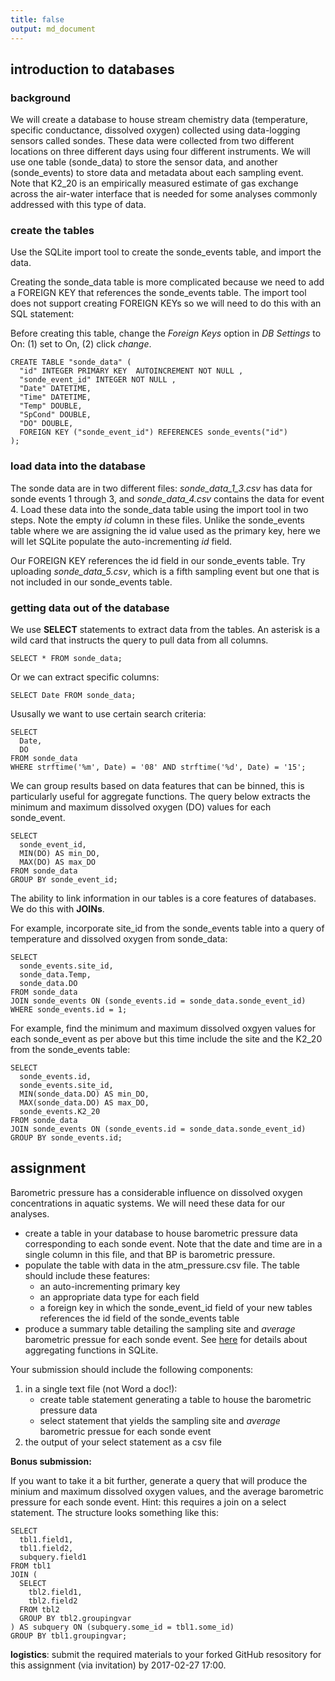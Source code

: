 ```yaml
---
title: false
output: md_document
---
```


## introduction to databases

### background

We will create a database to house stream chemistry data (temperature, specific conductance, dissolved oxygen) collected using data-logging sensors called sondes. These data were collected from two different locations on three different days using four different instruments. We will use one table (sonde_data) to store the sensor data, and another (sonde_events) to store data and metadata about each sampling event. Note that K2_20 is an empirically measured estimate of gas exchange across the air-water interface that is needed for some analyses commonly addressed with this type of data. 

### create the tables

Use the SQLite import tool to create the sonde_events table, and import the data. 

Creating the sonde_data table is more complicated because we need to add a FOREIGN KEY that references the sonde_events table. The import tool does not support creating FOREIGN KEYs so we will need to do this with an SQL statement:

Before creating this table, change the *Foreign Keys* option in *DB Settings* to On: (1) set to On, (2) click *change*.

```{}
CREATE TABLE "sonde_data" (
  "id" INTEGER PRIMARY KEY  AUTOINCREMENT NOT NULL ,
  "sonde_event_id" INTEGER NOT NULL ,
  "Date" DATETIME,
  "Time" DATETIME,
  "Temp" DOUBLE,
  "SpCond" DOUBLE,
  "DO" DOUBLE,
  FOREIGN KEY ("sonde_event_id") REFERENCES sonde_events("id")
);
```

### load data into the database

The sonde data are in two different files: *sonde_data_1_3.csv* has data for sonde events 1 through 3, and *sonde_data_4.csv* contains the data for event 4. Load these data into the sonde_data table using the import tool in two steps. Note the empty *id* column in these files. Unlike the sonde_events table where we are assigning the id value used as the primary key, here we will let SQLite populate the auto-incrementing *id* field.

Our FOREIGN KEY references the id field in our sonde_events table. Try uploading *sonde_data_5.csv*, which is a fifth sampling event but one that is not included in our sonde_events table.

### getting data out of the database

We use **SELECT** statements to extract data from the tables. An asterisk is a wild card that instructs the query to pull data from all columns.
```{}
SELECT * FROM sonde_data;
```

Or we can extract specific columns:
```{}
SELECT Date FROM sonde_data;
```

Ususally we want to use certain search criteria:
```{}
SELECT
  Date,
  DO
FROM sonde_data 
WHERE strftime('%m', Date) = '08' AND strftime('%d', Date) = '15';
```

We can group results based on data features that can be binned, this is particularly useful for aggregate functions. The query below extracts the minimum and maximum dissolved oxygen (DO) values for each sonde_event.
```{}
SELECT
  sonde_event_id,
  MIN(DO) AS min_DO,
  MAX(DO) AS max_DO
FROM sonde_data 
GROUP BY sonde_event_id;
```

The ability to link information in our tables is a core features of databases. We do this with **JOINs**. 

For example, incorporate site_id from the sonde_events table into a query of temperature and dissolved oxygen from sonde_data:
```{}
SELECT
  sonde_events.site_id,
  sonde_data.Temp,
  sonde_data.DO
FROM sonde_data 
JOIN sonde_events ON (sonde_events.id = sonde_data.sonde_event_id)
WHERE sonde_events.id = 1;
```

For example, find the minimum and maximum dissolved oxgyen values for each sonde_event as per above but this time include the site and the K2_20 from the sonde_events table:
```{}
SELECT
  sonde_events.id,
  sonde_events.site_id,
  MIN(sonde_data.DO) AS min_DO,
  MAX(sonde_data.DO) AS max_DO,
  sonde_events.K2_20
FROM sonde_data 
JOIN sonde_events ON (sonde_events.id = sonde_data.sonde_event_id)
GROUP BY sonde_events.id;
```


## assignment

Barometric pressure has a considerable influence on dissolved oxygen concentrations in aquatic systems. We will need these data for our analyses.

* create a table in your database to house barometric pressure data corresponding to each sonde event. Note that the date and time are in a single column in this file, and that BP is barometric pressure.
* populate the table with data in the atm_pressure.csv file. The table should include these features:
    + an auto-incrementing primary key
    + an appropriate data type for each field
    + a foreign key in which the sonde_event_id field of your new tables references the id field of the sonde_events table
* produce a summary table detailing the sampling site and *average* barometric pressue for each sonde event. See [here](https://www.sqlite.org/lang_aggfunc.html) for details about aggregating functions in SQLite.

Your submission should include the following components:

1. in a single text file (not Word a doc!):
    + create table statement generating a table to house the barometric pressure data
    + select statement that yields the sampling site and *average* barometric pressue for each sonde event
2. the output of your select statement as a csv file

**Bonus submission:**

If you want to take it a bit further, generate a query that will produce the minium and maximum dissolved oxygen values, and the average barometric pressure for each sonde event. Hint: this requires a join on a select statement. The structure looks something like this:
```{}
SELECT
  tbl1.field1,
  tbl1.field2,
  subquery.field1
FROM tbl1
JOIN (
  SELECT 
    tbl2.field1,
    tbl2.field2
  FROM tbl2
  GROUP BY tbl2.groupingvar
) AS subquery ON (subquery.some_id = tbl1.some_id)
GROUP BY tbl1.groupingvar;

```

**logistics**: submit the required materials to your forked GitHub resository for this assignment (via invitation) by 2017-02-27 17:00.